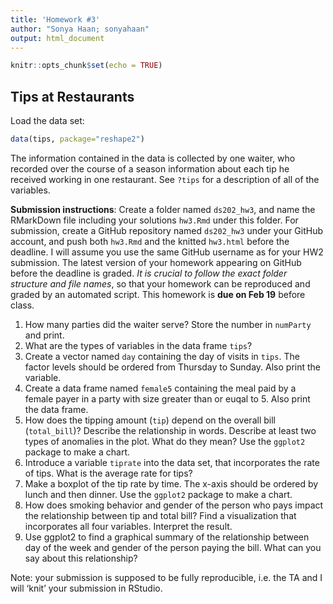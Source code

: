 ```yaml
---
title: 'Homework #3'
author: "Sonya Haan; sonyahaan"
output: html_document
---
```


```r
knitr::opts_chunk$set(echo = TRUE)
```

## Tips at Restaurants

Load the data set:
```r
data(tips, package="reshape2")
```
The information contained in the data is collected by one waiter, who recorded over the course of a season information about each tip he received working in one restaurant. See `?tips` for a description of all of the variables. 

**Submission instructions**: Create a folder named `ds202_hw3`, and name the RMarkDown file including your solutions `hw3.Rmd` under this folder. For submission, create a GitHub repository named `ds202_hw3` under your GitHub account, and push both `hw3.Rmd` and the knitted `hw3.html` before the deadline. I will assume you use the same GitHub username as for your HW2 submission. The latest version of your homework appearing on GitHub before the deadline is graded. *It is crucial to follow the exact folder structure and file names*, so that your homework can be reproduced and graded by an automated script. This homework is **due on Feb 19** before class.

1.  How many parties did the waiter serve? Store the number in `numParty` and print. 
1. What are the types of variables in the data frame `tips`? 
1. Create a vector named `day` containing the day of visits in `tips`. The factor levels should be ordered from Thursday to Sunday. Also print the variable.
1. Create a data frame named `female5` containing the meal paid by a female payer in a  party with size greater than or euqal to 5. Also print the data frame.
1. How does the tipping amount (`tip`) depend on the overall bill (`total_bill`)? Describe the relationship in words. Describe at least two types of anomalies in the plot. What do they mean? Use the `ggplot2` package to make a chart.
1. Introduce a variable `tiprate` into the data set, that incorporates the rate of tips. What is the average rate for tips?
1. Make a boxplot of the tip rate by time. The x-axis should be ordered by lunch and then dinner. Use the `ggplot2` package to make a chart.
1. How does smoking behavior and gender of the person who pays impact the  relationship between tip and total bill? Find a visualization that incorporates all four variables. Interpret the result.
1. Use ggplot2 to find a graphical summary of the relationship between day of the week and gender of the person paying the bill. What can you say about this relationship?

Note: your submission is supposed to be fully reproducible, i.e. the TA and I will 'knit' your submission in RStudio. 

